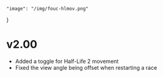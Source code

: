 	"image": "/img/fouc-hlmov.png"
}

# v2.00

- Added a toggle for Half-Life 2 movement
- Fixed the view angle being offset when restarting a race